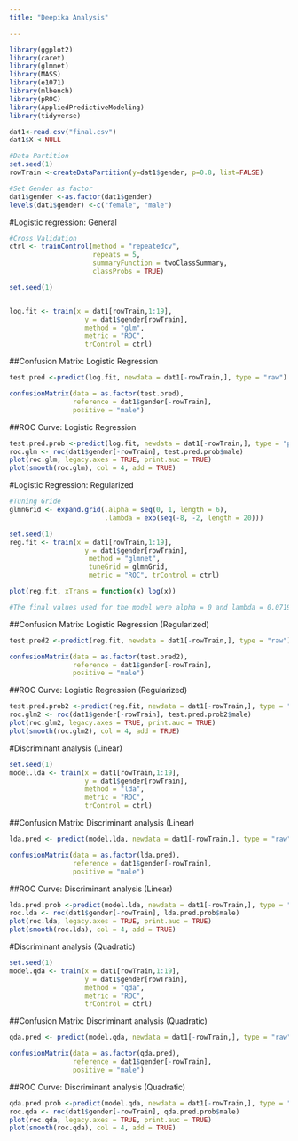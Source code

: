 ```yaml
---
title: "Deepika Analysis"

---
```



```r
library(ggplot2)
library(caret) 
library(glmnet)
library(MASS) 
library(e1071) 
library(mlbench) 
library(pROC) 
library(AppliedPredictiveModeling)
library(tidyverse)
```

```r
dat1<-read.csv("final.csv")
dat1$X <-NULL

#Data Partition
set.seed(1)
rowTrain <-createDataPartition(y=dat1$gender, p=0.8, list=FALSE)

#Set Gender as factor
dat1$gender <-as.factor(dat1$gender)
levels(dat1$gender) <-c("female", "male")

```


#Logistic regression: General
```r
#Cross Validation
ctrl <- trainControl(method = "repeatedcv", 
                     repeats = 5, 
                     summaryFunction = twoClassSummary, 
                     classProbs = TRUE) 

set.seed(1) 


log.fit <- train(x = dat1[rowTrain,1:19], 
                   y = dat1$gender[rowTrain], 
                   method = "glm", 
                   metric = "ROC", 
                   trControl = ctrl)
```


##Confusion Matrix: Logistic Regression
```r
test.pred <-predict(log.fit, newdata = dat1[-rowTrain,], type = "raw")

confusionMatrix(data = as.factor(test.pred), 
                reference = dat1$gender[-rowTrain], 
                positive = "male")

```


##ROC Curve: Logistic Regression
```r
test.pred.prob <-predict(log.fit, newdata = dat1[-rowTrain,], type = "prob")
roc.glm <- roc(dat1$gender[-rowTrain], test.pred.prob$male) 
plot(roc.glm, legacy.axes = TRUE, print.auc = TRUE) 
plot(smooth(roc.glm), col = 4, add = TRUE)


```

#Logistic Regression: Regularized
```r
#Tuning Gride
glmnGrid <- expand.grid(.alpha = seq(0, 1, length = 6), 
                        .lambda = exp(seq(-8, -2, length = 20))) 

set.seed(1) 
reg.fit <- train(x = dat1[rowTrain,1:19], 
                   y = dat1$gender[rowTrain],
                    method = "glmnet", 
                    tuneGrid = glmnGrid, 
                    metric = "ROC", trControl = ctrl)

plot(reg.fit, xTrans = function(x) log(x))

#The final values used for the model were alpha = 0 and lambda = 0.07196474
```

##Confusion Matrix: Logistic Regression (Regularized)
```r
test.pred2 <-predict(reg.fit, newdata = dat1[-rowTrain,], type = "raw")

confusionMatrix(data = as.factor(test.pred2), 
                reference = dat1$gender[-rowTrain], 
                positive = "male")

```

##ROC Curve: Logistic Regression (Regularized)
```r
test.pred.prob2 <-predict(reg.fit, newdata = dat1[-rowTrain,], type = "prob")
roc.glm2 <- roc(dat1$gender[-rowTrain], test.pred.prob2$male) 
plot(roc.glm2, legacy.axes = TRUE, print.auc = TRUE) 
plot(smooth(roc.glm2), col = 4, add = TRUE)

```

#Discriminant analysis (Linear)
```r
set.seed(1) 
model.lda <- train(x = dat1[rowTrain,1:19], 
                   y = dat1$gender[rowTrain], 
                   method = "lda", 
                   metric = "ROC", 
                   trControl = ctrl)

```


##Confusion Matrix: Discriminant analysis (Linear)
```r
lda.pred <- predict(model.lda, newdata = dat1[-rowTrain,], type = "raw")

confusionMatrix(data = as.factor(lda.pred), 
                reference = dat1$gender[-rowTrain], 
                positive = "male")
```

##ROC Curve: Discriminant analysis (Linear)
```r
lda.pred.prob <-predict(model.lda, newdata = dat1[-rowTrain,], type = "prob")
roc.lda <- roc(dat1$gender[-rowTrain], lda.pred.prob$male) 
plot(roc.lda, legacy.axes = TRUE, print.auc = TRUE) 
plot(smooth(roc.lda), col = 4, add = TRUE)

```

#Discriminant analysis (Quadratic)
```r
set.seed(1) 
model.qda <- train(x = dat1[rowTrain,1:19], 
                   y = dat1$gender[rowTrain], 
                   method = "qda", 
                   metric = "ROC", 
                   trControl = ctrl)

```


##Confusion Matrix: Discriminant analysis (Quadratic)
```r
qda.pred <- predict(model.qda, newdata = dat1[-rowTrain,], type = "raw")

confusionMatrix(data = as.factor(qda.pred), 
                reference = dat1$gender[-rowTrain], 
                positive = "male")

```

##ROC Curve: Discriminant analysis (Quadratic)
```r
qda.pred.prob <-predict(model.qda, newdata = dat1[-rowTrain,], type = "prob")
roc.qda <- roc(dat1$gender[-rowTrain], qda.pred.prob$male) 
plot(roc.qda, legacy.axes = TRUE, print.auc = TRUE) 
plot(smooth(roc.qda), col = 4, add = TRUE)

```
